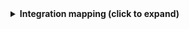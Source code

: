 <details>
<summary><b>Integration mapping (click to expand)</b></summary>
```yaml showLineNumbers
resources:
  - kind: group-with-members
    selector:
      query: 'true'
    port:
      entity:
        mappings:
          identifier: .full_path
          title: .name
          blueprint: '"gitlabGroup"'
          properties:
            url: .web_url
            visibility: .visibility
            description: .description
          relations:
            gitlabMembers: .__members | map(.username)
```
</details>